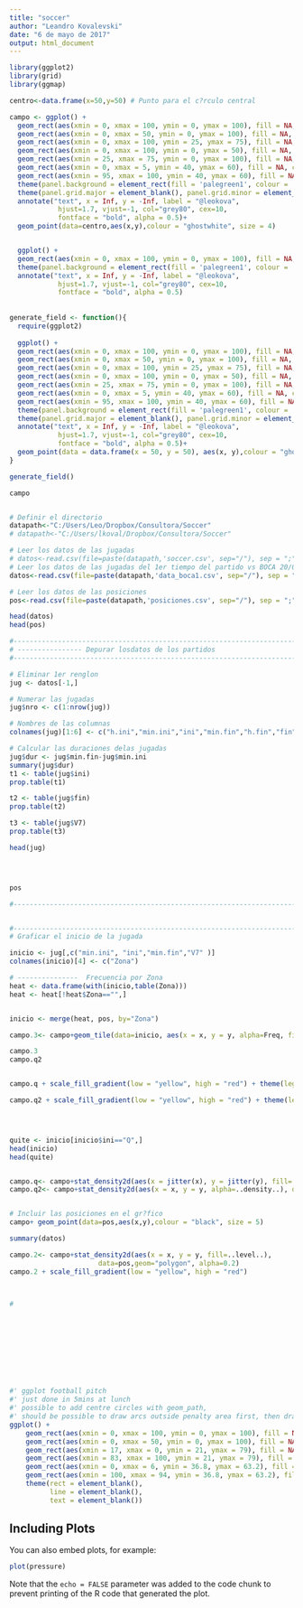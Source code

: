 ---
title: "soccer"
author: "Leandro Kovalevski"
date: "6 de mayo de 2017"
output: html_document
---
```{r}
library(ggplot2)
library(grid)
library(ggmap)

centro<-data.frame(x=50,y=50) # Punto para el c?rculo central

campo <- ggplot() +
  geom_rect(aes(xmin = 0, xmax = 100, ymin = 0, ymax = 100), fill = NA, colour = "ghostwhite", size = 1) +
  geom_rect(aes(xmin = 0, xmax = 50, ymin = 0, ymax = 100), fill = NA, colour = "ghostwhite", size = 1,)+
  geom_rect(aes(xmin = 0, xmax = 100, ymin = 25, ymax = 75), fill = NA, colour = "ghostwhite", size = 0.5,linetype=8)+
  geom_rect(aes(xmin = 0, xmax = 100, ymin = 0, ymax = 50), fill = NA, colour = "ghostwhite", size = 0.5,linetype=8)+
  geom_rect(aes(xmin = 25, xmax = 75, ymin = 0, ymax = 100), fill = NA, colour = "ghostwhite", size = 0.5,linetype=8)+
  geom_rect(aes(xmin = 0, xmax = 5, ymin = 40, ymax = 60), fill = NA, colour = "ghostwhite", size = 1)+ # ARCo
  geom_rect(aes(xmin = 95, xmax = 100, ymin = 40, ymax = 60), fill = NA, colour = "ghostwhite", size = 1)+ #Arco
  theme(panel.background = element_rect(fill = 'palegreen1', colour = 'lawngreen'))+ # Asignar el color al fondo
  theme(panel.grid.major = element_blank(), panel.grid.minor = element_blank()) +# Eliminar las divisiones del eje
  annotate("text", x = Inf, y = -Inf, label = "@leokova",
            hjust=1.7, vjust=-1, col="grey80", cex=10,
            fontface = "bold", alpha = 0.5)+
  geom_point(data=centro,aes(x,y),colour = "ghostwhite", size = 4)


  ggplot() +
  geom_rect(aes(xmin = 0, xmax = 100, ymin = 0, ymax = 100), fill = NA, colour = "ghostwhite") + #Arco
  theme(panel.background = element_rect(fill = 'palegreen1', colour = 'lawngreen'))+ # Asignar el color al fondo
  annotate("text", x = Inf, y = -Inf, label = "@leokova",
            hjust=1.7, vjust=-1, col="grey80", cex=10,
            fontface = "bold", alpha = 0.5)
  
  
generate_field <- function(){
  require(ggplot2)
  
  ggplot() +
  geom_rect(aes(xmin = 0, xmax = 100, ymin = 0, ymax = 100), fill = NA, colour = "ghostwhite", linewidth = 1) +
  geom_rect(aes(xmin = 0, xmax = 50, ymin = 0, ymax = 100), fill = NA, colour = "ghostwhite", linewidth = 1,)+
  geom_rect(aes(xmin = 0, xmax = 100, ymin = 25, ymax = 75), fill = NA, colour = "ghostwhite", linewidth = 0.5,linetype=8)+
  geom_rect(aes(xmin = 0, xmax = 100, ymin = 0, ymax = 50), fill = NA, colour = "ghostwhite", linewidth = 0.5,linetype=8)+
  geom_rect(aes(xmin = 25, xmax = 75, ymin = 0, ymax = 100), fill = NA, colour = "ghostwhite", linewidth = 0.5,linetype=8)+
  geom_rect(aes(xmin = 0, xmax = 5, ymin = 40, ymax = 60), fill = NA, colour = "ghostwhite", linewidth = 1)+ # ARCo
  geom_rect(aes(xmin = 95, xmax = 100, ymin = 40, ymax = 60), fill = NA, colour = "ghostwhite", linewidth = 1) + #Arco
  theme(panel.background = element_rect(fill = 'palegreen1', colour = 'lawngreen'))+ # Asignar el color al fondo
  theme(panel.grid.major = element_blank(), panel.grid.minor = element_blank()) +# Eliminar las divisiones del eje
  annotate("text", x = Inf, y = -Inf, label = "@leokova",
            hjust=1.7, vjust=-1, col="grey80", cex=10,
            fontface = "bold", alpha = 0.5)+
  geom_point(data = data.frame(x = 50, y = 50), aes(x, y),colour = "ghostwhite", linewidth = 4)
}

generate_field()

campo


# Definir el directorio
datapath<-"C:/Users/Leo/Dropbox/Consultora/Soccer"
# datapath<-"C:/Users/lkoval/Dropbox/Consultora/Soccer"

# Leer los datos de las jugadas
# datos<-read.csv(file=paste(datapath,'soccer.csv', sep="/"), sep = ";", dec = ",")
# Leer los datos de las jugadas del 1er tiempo del partido vs BOCA 20/05/2017
datos<-read.csv(file=paste(datapath,'data_boca1.csv', sep="/"), sep = ";", dec = ",", header = F)

# Leer los datos de las posiciones
pos<-read.csv(file=paste(datapath,'posiciones.csv', sep="/"), sep = ";", dec = ",")

head(datos)
head(pos)

#--------------------------------------------------------------------------------
# ---------------- Depurar losdatos de los partidos
#--------------------------------------------------------------------------------

# Eliminar 1er renglon
jug <- datos[-1,]

# Numerar las jugadas
jug$nro <- c(1:nrow(jug))

# Nombres de las columnas
colnames(jug)[1:6] <- c("h.ini","min.ini","ini","min.fin","h.fin","fin")

# Calcular las duraciones delas jugadas
jug$dur <- jug$min.fin-jug$min.ini
summary(jug$dur)
t1 <- table(jug$ini)
prop.table(t1)

t2 <- table(jug$fin)
prop.table(t2)

t3 <- table(jug$V7)
prop.table(t3)

head(jug)




pos

#--------------------------------------------------------------------------------


#--------------------------------------------------------------------------------
# Graficar el inicio de la jugada

inicio <- jug[,c("min.ini", "ini","min.fin","V7" )]
colnames(inicio)[4] <- c("Zona")

# ---------------  Frecuencia por Zona
heat <- data.frame(with(inicio,table(Zona)))
heat <- heat[!heat$Zona=="",]


inicio <- merge(heat, pos, by="Zona")

campo.3<- campo+geom_tile(data=inicio, aes(x = x, y = y, alpha=Freq, fill="red"))+ theme(legend.position = "none") # Remover la legenda

campo.3
campo.q2


campo.q + scale_fill_gradient(low = "yellow", high = "red") + theme(legend.position = "none") # Remover la legenda

campo.q2 + scale_fill_gradient(low = "yellow", high = "red") + theme(legend.position = "none") # Remover la legenda




quite <- inicio[inicio$ini=="Q",]
head(inicio)
head(quite)


campo.q<- campo+stat_density2d(aes(x = jitter(x), y = jitter(y), fill=..level..), data=inicio,geom="polygon", alpha=0.2)
campo.q2<- campo+stat_density2d(aes(x = x, y = y, alpha=..density..), data=inicio,geom="tile",contour = FALSE)


# Incluir las posiciones en el gr?fico
campo+ geom_point(data=pos,aes(x,y),colour = "black", size = 5)

summary(datos)

campo.2<- campo+stat_density2d(aes(x = x, y = y, fill=..level..), 
                      data=pos,geom="polygon", alpha=0.2)
campo.2 + scale_fill_gradient(low = "yellow", high = "red")



#










#' ggplot football pitch
#' just done in 5mins at lunch
#' possible to add centre circles with geom_path, 
#' should be possible to draw arcs outside penalty area first, then draw penalty area over the top with 'fill = "#FFFFFF"'
ggplot() +
    geom_rect(aes(xmin = 0, xmax = 100, ymin = 0, ymax = 100), fill = NA, colour = "#000000", size = 1) +
    geom_rect(aes(xmin = 0, xmax = 50, ymin = 0, ymax = 100), fill = NA, colour = "#000000", size = 1) +
    geom_rect(aes(xmin = 17, xmax = 0, ymin = 21, ymax = 79), fill = NA, colour = "#000000", size = 1) +
    geom_rect(aes(xmin = 83, xmax = 100, ymin = 21, ymax = 79), fill = NA, colour = "#000000", size = 1) +
    geom_rect(aes(xmin = 0, xmax = 6, ymin = 36.8, ymax = 63.2), fill = NA, colour = "#000000", size = 1) +
    geom_rect(aes(xmin = 100, xmax = 94, ymin = 36.8, ymax = 63.2), fill = NA, colour = "#000000", size = 1) +
    theme(rect = element_blank(), 
          line = element_blank(),
          text = element_blank())


```

## Including Plots

You can also embed plots, for example:

```{r pressure, echo=FALSE}
plot(pressure)
```

Note that the `echo = FALSE` parameter was added to the code chunk to prevent printing of the R code that generated the plot.
